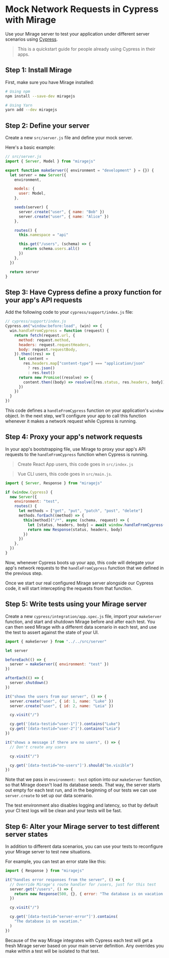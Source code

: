 # Mock Network Requests in Cypress with Mirage

Use your Mirage server to test your application under different server scenarios using [Cypress](https://www.cypress.io/).

> This is a quickstart guide for people already using Cypress in their apps.

## Step 1: Install Mirage

First, make sure you have Mirage installed:

```bash
# Using npm
npm install --save-dev miragejs

# Using Yarn
yarn add --dev miragejs
```

## Step 2: Define your server

Create a new `src/server.js` file and define your mock server.

Here's a basic example:

```js
// src/server.js
import { Server, Model } from "miragejs"

export function makeServer({ environment = "development" } = {}) {
  let server = new Server({
    environment,

    models: {
      user: Model,
    },

    seeds(server) {
      server.create("user", { name: "Bob" })
      server.create("user", { name: "Alice" })
    },

    routes() {
      this.namespace = "api"

      this.get("/users", (schema) => {
        return schema.users.all()
      })
    },
  })

  return server
}
```

## Step 3: Have Cypress define a proxy function for your app's API requests

Add the following code to your `cypress/support/index.js` file:

```js
// cypress/support/index.js
Cypress.on("window:before:load", (win) => {
  win.handleFromCypress = function (request) {
    return fetch(request.url, {
      method: request.method,
      headers: request.requestHeaders,
      body: request.requestBody,
    }).then((res) => {
      let content =
        res.headers.map["content-type"] === "application/json"
          ? res.json()
          : res.text()
      return new Promise((resolve) => {
        content.then((body) => resolve([res.status, res.headers, body]))
      })
    })
  }
})
```

This code defines a `handleFromCypress` function on your application's `window` object. In the next step, we'll configure your app to call this function whenever it makes a network request while Cypress is running.

## Step 4: Proxy your app's network requests

In your app's bootstrapping file, use Mirage to proxy your app's API requests to the `handleFromCypress` function when Cypress is running.

> Create React App users, this code goes in `src/index.js`

> Vue CLI users, this code goes in `src/main.js`.

```js
import { Server, Response } from "miragejs"

if (window.Cypress) {
  new Server({
    environment: "test",
    routes() {
      let methods = ["get", "put", "patch", "post", "delete"]
      methods.forEach((method) => {
        this[method]("/*", async (schema, request) => {
          let [status, headers, body] = await window.handleFromCypress(request)
          return new Response(status, headers, body)
        })
      })
    },
  })
}
```

Now, whenever Cypress boots up your app, this code will delegate your app's network requests to the `handleFromCypress` function that we defined in the previous step.

Once we start our real configured Mirage server alongside our Cypress code, it will start intercepting the requests from that function.

## Step 5: Write tests using your Mirage server

Create a new `cypress/integration/app.spec.js` file, import your `makeServer` function, and start and shutdown Mirage before and after each test. You can then seed Mirage with a different data scenario in each test, and use the test to assert against the state of your UI.

```js
import { makeServer } from "../../src/server"

let server

beforeEach(() => {
  server = makeServer({ environment: "test" })
})

afterEach(() => {
  server.shutdown()
})

it("shows the users from our server", () => {
  server.create("user", { id: 1, name: "Luke" })
  server.create("user", { id: 2, name: "Leia" })

  cy.visit("/")

  cy.get('[data-testid="user-1"]').contains("Luke")
  cy.get('[data-testid="user-2"]').contains("Leia")
})

it("shows a message if there are no users", () => {
  // Don't create any users

  cy.visit("/")

  cy.get('[data-testid="no-users"]').should("be.visible")
})
```

Note that we pass in `environment: test` option into our `makeServer` function, so that Mirage doesn't load its database seeds. That way, the server starts out empty for each test run, and in the beginning of our tests we can use `server.create` to set up our data scenario.

The test environment also disables logging and latency, so that by default your CI test logs will be clean and your tests will be fast.

## Step 6: Alter your Mirage server to test different server states

In addition to different data scenarios, you can use your tests to reconfigure your Mirage server to test new situations.

For example, you can test an error state like this:

```js
import { Response } from "miragejs"

it("handles error responses from the server", () => {
  // Override Mirage's route handler for /users, just for this test
  server.get("/users", () => {
    return new Response(500, {}, { error: "The database is on vacation." })
  })

  cy.visit("/")

  cy.get('[data-testid="server-error"]').contains(
    "The database is on vacation."
  )
})
```

Because of the way Mirage integrates with Cypress each test will get a fresh Mirage server based on your main server definition. Any overrides you make within a test will be isolated to that test.
